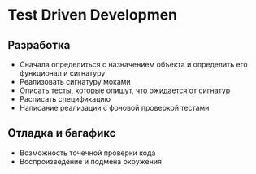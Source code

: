 # Test Driven Developmen

## Разработка

-  Сначала определиться с назначением объекта и определить его функционал и сигнатуру
-  Реализовать сигнатуру моками
-  Описать тесты, которые опишут, что ожидается от сигнатур
-  Расписать спецификацию
-  Написание реализации с фоновой проверкой тестами

## Отладка и багафикс

-  Возможность точечной проверки кода
-  Воспроизведение и подмена окружения
